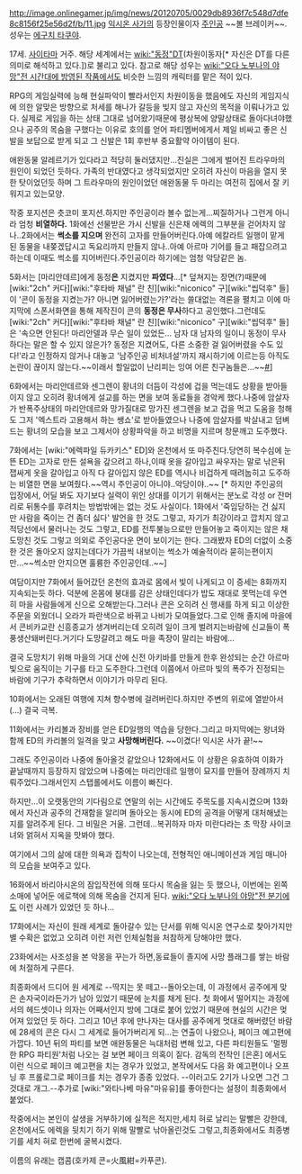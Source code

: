 http://image.onlinegamer.jp/img/news/20120705/0029db8936f7c548d7dfe8c8156f25e56d2f/b/11.jpg
[[익시온 사가]]의 등장인물이자 [[주인공]] ~~볼 브레이커~~. 성우는 [[에구치 타쿠야]].

17세. [[사이타마]] 거주. 해당 세계에서는 [[wiki:"동정"DT]](차원이동자[* 자신은 DT를 다른 의미로 해석하고 있다.])로 불리고 있다. 참고로 해당 성우는 [[wiki:"오다 노부나의 야망"전 시간대에 방영된 작품]]에서도 비슷한 느낌의 캐릭터를 맡은 적이 있다.
 
RPG의 게임실력에 능해 현실파악이 빨라서인지 차원이동을 했음에도 자신의 게임지식에 의한 알맞은 방향으로 처세를 해나가 갈등을 빚지 않고 자신의 목적을 이뤄나가고 있다. 실제로 게임을 하는 상태 그대로 넘어왔기때문에 평상복에 양말상태로 돌아다녀야했으나 공주의 목숨을 구했다는 이유로 호의를 얻어 파티멤버에게서 제일 비싸고 좋은 신발을 보답으로 받게 되고 그 신발은 1회 후반부 중요활약 아이템이 된다. 

애완동물 알레르기가 있다라고 적당히 둘러댔지만...진실은 그에게 벌어진 트라우마의 원인이 되었던 듯하다. 가족의 반대였다고 생각되었지만 오히려 자신이 마음을 열지 못한 탓이었던듯 하며 그 트라우마의 원인이었던 애완동물 두 마리는 여전히 집에서 잘 키워지고 있는모양. 

작중 포지션은 츳코미 포지션.하지만 주인공이라 볼수 없는게...찌질하거나 그런게 아니라 엄청 '''비열하다.''' 
1화에선 선물받은 가시 신발을 신은채 에렉의 그부분을 걷어차지 않나..2화에서는 '''썩소를 지으며''' 완전히 고자를 만들어버린다.아예 에칼라트 일행이 맡게 된 동물을 내쫒겠답시고 독요리까지 만들지 않나..아예 아르마 기어를 들고 패잡으려고 하는데 이때도 썩소를 지어버린다.주인공이라 하기에는 엄청 악당같은 놈.

5화서는 [마리안데르]에게 동정'''은''' 지켰지만 '''파였다'''...[* 덮쳐지는 장면(?)때문에 [wiki:"2ch" 커다][wiki:"후타바 채널" 란 친][wiki:"niconico" 구][wiki:"씹덕후" 들]이 '콘이 동정을 지켰는가? 아니면 잃어버렸는가?'라는 쓸대없는 격론을 펼치고 이에 마지막에 스폰서화면을 통해 제작진이 콘의 '''동정은 무사'''하다고 공인했다.그런데도  [wiki:"2ch" 커다][wiki:"후타바 채널" 란 친][wiki:"niconico" 구][wiki:"씹덕후" 들]은 '속으면 안된다! 마리안델과 무슨 일이 있었든... 남자 대 남자의 일이니 동정이 무사하다는 말은 할 수 있지 않은가? 동정은 지켰어도, 다른 소중한 걸 잃어버렸을 수도 있다!'라고 인정하지 않거나 대놓고 '남주인공 비처녀설'까지 재시하기에 이르는등 아직도 논란이 끊이지 않는다.~~이래서 할일없이 난리피는 잉여 어른 친구놈들은...~~[http://alonestar.egloos.com/4752400 #]]

6화에서는 마리안데르와 센그렌이 황녀의 더듬이 각성에 겁을 먹는데도 상황을 받아들이지 않고 오히려 황녀에게 설교를 하는 면을 보여 동료들을 경악케 했다.나중에 암살자가 반폭주상태의 마리안데르와 망가질대로 망가진 센그렌을 보고 겁을 먹고 도움을 청해도 그저 '엑스트라 고용해서 하는 쌩쇼'로 받아들였으나 나중에 암살자를 박살내고 덤벼드는 황녀의 모습을 보고 그제서야 상황파악을 하고 비명을 지르며 창문깨고 도주했다.

7화에서는 [wiki:"에렉파일 듀카키스" ED]와 온천에서 또 마주친다.당연히 복수심에 눈뜬 ED는 고자로 만든 설욕을 갚으려고 하나,이때 옷을 갈아입고 싸우자는 말로 낚은뒤 잽싸게 옷을 갈아입고 아직 다 갈아입지 않은 ED를 역시나 비겁하게 때려눕히고 도주하는 비열한 면을 보여줬다.~~역시 주인공이 아니야..악당이야..~~ [* 하지만 주인공의 입장에서, 어딜 봐도 자기보다 실력이 위인 상대를 이기기 위해서는 분노로 각성 or 잔머리로 뒤통수를 후려치는 방법밖에는 없는 것도 사실이다. 1화에서 '죽임당하는 건 싫지만 사람을 죽이는 건 좀더 싫다' 발언을 한 것도 그렇고, 자기가 최강이라고 깝치지 않고 적당선에서 물러나는 것도 그렇고, ED를 전투불능으로만 만들어놓고 죽이지는 않은 채 도망친 것도 그렇고 의외로 주인공다운 면이 보이기는 한다. 그래봤자 ED의 더없이 소중한 것은 돌아오지 않지는데다가 가끔씩 내보이는 썩소가 예술적이라 묻히는편이지만...~~썩소만 안지으면 훌륭한 주인공인데..~~]

여담이지만 7화에서 들어갔던 온천의 효과로 몸에서 빛이 나게되고 이 증세는 8화까지 지속되는듯 하다. 덕분에 온몸에 붕대를 감은 상태인데다가 밥도 재대로 못먹는데 우연히 마을 사람들에게 신으로 오해받는다.그러나 콘은 오히려 신 행새를 하게 되고  이상한 주문을 외웠더니 오라가 파란색으로 바뀌고 나비가 모여들었다.그로 인해 졸지에 마을에서 콘비카교란 신흥종교가 생겨버리는데 오히려 일이 크게 벌려지는바람에 신교들이 폭풍생산돼버린다.거기다 도망갈려고 해도 마을 족장이 말리는 바람에...

결국 도망치기 위해 마을의 거대 산에 신전 아키바를 만들게 한후 완성되는 순간 아르마 빛으로 움직이는 기구를 타고 도주한다.그런데 이쯤에서 아르마 빛의 폭주가 진정되는 바람에 기구가 추락하면서 이야기가 마무리 된다.

10화에서는 오래된 여행에 지쳐 향수병에 걸려버린다.하지만 주변의 위로에 열받아서(...) 결국 극복.

11화에서는 카리볼과 장비를 얻은 ED일행의 역습을 당한다.그리고 마지막에는 왕녀와 함께 ED의 카리볼의 일격을 맞고 '''사망해버린다.''' ~~이겼다! 익시온 사가 끝!~~

그래도 주인공이라 나중에 돌아올것 같았으나 12화에서도 이 상황은 유효하여 이화가 끝날때까지 등장하지 않았으며 나중에는 마리안데르 일행이 묘지를 만들어 장례까지 치뤄주었다.그래서인지 스탭롤에서도 이름이 빠진다.

하지만...이 오랫동안의 기다림으로 연말의 쉬는 시간에도 주목도를 지속시켰으며 13화에서 자신과 공주의 건재함을 알리며 돌아오는 동시에 ED의 공격을 어떻게 대처해냈는지를 알려주게 된다. 그 비밀은 거울. 그런데...복귀하자 마자 미란다라는 초 막장 사이코녀와 얽혀서 지옥을 맛봐야 했다.

여기에서 그의 삶에 대한 의욕과 집착이 나오는데, 전형적인 애니메이션과 게임 매니아의 모습을 보여주고 있다. 

16화에서 바리아시온의 잠입작전에 의해 또다시 목숨을 잃는 듯 했으나, 이번에는 왼쪽 소매에 넣어둔 에로책에 의해 목숨을 건지게 된다. [[wiki:"오다 노부나의 야망"전 분기]]에도 이런 사례가 있었던 듯 하나...

17화에서는 자신이 원래 세계로 돌아갈수 있는 단서를 위해 익시온 연구소로 찾아가지만 별 수확은 없었고 오히려 이런 저런 인체실험을 처참하게 당해야만 했다.

23화에서는 사조성을 본 악몽을 꾸는가 하면,동료들이 졸지에 사망 플래그를 쌓는 바람에 처절하게 구른다.

최종화에서 드디어 원 세계로 --딱지는 못 떼고--돌아오는데, 이 과정에서 공주에게 맞은 손자국이라든가가 남아 있었기 때문에 눈치를 채게 된다. 첫 화에서 떨어지는 과정에서의 헤드셋이나 의자는 어째서인지 방에 그대로 붙어 있었기 때문에 현실의 시간은 멎어져 있었던 듯 하다. 그리고 10년 후에 만나자는 대사를 공주에게 멋대로 해버렸던 바람에 28세의 콘은 다시 그 세계로 들어가버리게 되…는 연출이 나왔으나, 페이크 예고편에 가깝다. 10년 뒤의 파티를 보면 애완동물은 늑대처럼 변해 있고, 다른 파티원들도 '멀쩡한 RPG 파티원'처럼 나오는 걸 보면 페이크 의혹이 짙다. 감독의 전작인 [은혼] 에서도 이런 식으로 페이크 예고편을 치는 경우가 있었고, 본작에서도 다음 화 예고편이나 오프닝 후 프롤로그로 페이크를 치는 경우가 종종 있었다. --이러고도 2기가 나오면 그건 그것대로 개그.--추가로 [wiki:"와타나베 마유"마유유]를 좋아한다는 설정이 최종화에서 붙었다.

작중에서는 본인이 살생을 거부하기에 실적은 적지만,세치 혀로 날리는 말빨은 강한데,온천에서도 에렉을 뒷치기 하기 위해 말빨로 낚아올린것도 그렇고,최종화에서도 최종병기를 세치 혀로 한번에 굴복시켰다.

이름의 유래는 캡콤(호카제 콘=火風紺=카푸콘).
